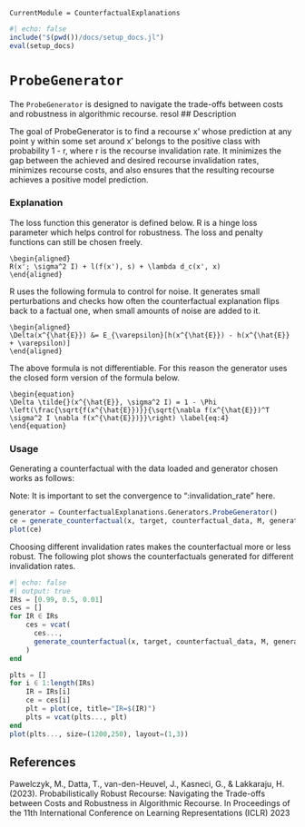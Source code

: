 ``` @meta›
CurrentModule = CounterfactualExplanations 
```

```julia
#| echo: false
include("$(pwd())/docs/setup_docs.jl")
eval(setup_docs)
```
# `ProbeGenerator`

The `ProbeGenerator` is designed to navigate the trade-offs between costs and robustness in algorithmic recourse.
resol
## Description

The goal of ProbeGenerator is to find a recourse x' whose prediction at any point y within some set around x' belongs to the positive class with probability 1 - r, where r is the recourse invalidation rate. It minimizes the gap between the achieved and desired recourse invalidation rates, minimizes recourse costs, and also ensures that the resulting recourse achieves a positive model prediction.

### Explanation

The loss function this generator is defined below. R is a hinge loss parameter which helps control for robustness. The loss and penalty functions can still be chosen freely.

``` math
\begin{aligned}
R(x'; \sigma^2 I) + l(f(x'), s) + \lambda d_c(x', x)
\end{aligned}
```

R uses the following formula to control for noise. It generates small perturbations and checks how often the counterfactual explanation flips back to a factual one, when small amounts of noise are added to it.

``` math
\begin{aligned}
\Delta(x^{\hat{E}}) &= E_{\varepsilon}[h(x^{\hat{E}}) - h(x^{\hat{E}} + \varepsilon)]
\end{aligned}
```

The above formula is not differentiable. For this reason the generator uses the closed form version of the formula below.

``` math
\begin{equation}
\Delta \tilde{}(x^{\hat{E}}, \sigma^2 I) = 1 - \Phi \left(\frac{\sqrt{f(x^{\hat{E}})}}{\sqrt{\nabla f(x^{\hat{E}})^T \sigma^2 I \nabla f(x^{\hat{E}})}}\right) \label{eq:4}
\end{equation}
```




### Usage

Generating a counterfactual with the data loaded and generator chosen works as follows:

Note: It is important to set the convergence to ":invalidation_rate" here.
```julia
generator = CounterfactualExplanations.Generators.ProbeGenerator()
ce = generate_counterfactual(x, target, counterfactual_data, M, generator, converge_when =:invalidation_rate, invalidation_rate = 0.5, learning_rate = 0.5)
plot(ce)
```

Choosing different invalidation rates makes the counterfactual more or less robust. The following plot shows the counterfactuals generated for different invalidation rates.

```julia
#| echo: false
#| output: true
IRs = [0.99, 0.5, 0.01]
ces = []
for IR ∈ IRs
    ces = vcat(
      ces...,
      generate_counterfactual(x, target, counterfactual_data, M, generator, converge_when =:invalidation_rate, invalidation_rate = IR, learning_rate = 0.5)
    )
end

plts = []
for i ∈ 1:length(IRs)
    IR = IRs[i]  
    ce = ces[i]
    plt = plot(ce, title="IR=$(IR)")
    plts = vcat(plts..., plt)
end
plot(plts..., size=(1200,250), layout=(1,3))
```


## References

Pawelczyk, M., Datta, T., van-den-Heuvel, J., Kasneci, G., & Lakkaraju, H. (2023). Probabilistically Robust Recourse: Navigating the Trade-offs between Costs and Robustness in Algorithmic Recourse. In Proceedings of the 11th International Conference on Learning Representations (ICLR) 2023

